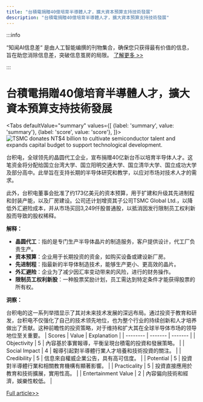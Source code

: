 ```yaml
---
title: "台積電捐贈40億培育半導體人才，擴大資本預算支持技術發展"
description: "台積電捐贈40億培育半導體人才，擴大資本預算支持技術發展"
---
```



:::info

“知闻AI信息差“ 是由人工智能编撰的刊物集合，确保您只获得最有价值的信息，旨在助您消除信息差，突破信息茧房的局限。  [了解更多 >>](/)

:::

# 台積電捐贈40億培育半導體人才，擴大資本預算支持技術發展


<Tabs
	defaultValue="summary"
	values={[
	{label: 'summary', value: 'summary'},
	{label: 'score', value: 'score'},
]}>
<TabItem value="summary">
<img
  src="https://image.informedainews.com/2024/06/06/Te-AMX-1717675981-0.jpg"
  alt="TSMC donates NT$4 billion to cultivate semiconductor talent and expands capital budget to support technological development."
/>



台积电，全球领先的晶圆代工企业，宣布捐赠40亿新台币以培育半导体人才。这笔资金将分配给国立台湾大学、国立阳明交通大学、国立清华大学、国立成功大学及部分高中。此举旨在支持长期的半导体研究和教学，以应对市场对技术人才的需求。

此外，台积电董事会批准了约173亿美元的资本预算，用于扩建和升级其先进制程和封装产能，以及厂房建设。公司还计划增资其子公司TSMC Global Ltd.，以降低外汇避险成本，并从市场买回3,249仟股普通股，以抵消因发行限制员工权利新股而导致的股权稀释。

**解释：**

- **晶圆代工**：指的是专门生产半导体晶片的制造服务，客户提供设计，代工厂负责生产。
- **资本预算**：企业用于长期投资的资金，如购买设备或建设新厂房。
- **先进制程**：指最新的半导体制造技术，能够生产更小、更高效的晶片。
- **外汇避险**：企业为了减少因汇率变动带来的风险，进行的财务操作。
- **限制员工权利新股**：一种股票奖励计划，员工需达到特定条件才能获得股票的所有权。

**洞察：**

台积电的这一系列举措显示了其对未来技术发展的深远布局。通过投资于教育和研发，台积电不仅强化了自己的技术领先地位，也为整个行业的持续创新和人才培养做出了贡献。这种前瞻性的投资策略，对于维持和扩大其在全球半导体市场的领导地位至关重要。
</TabItem>
<TabItem value="score">
	| Scores     | Value   | Explanation |
	| -------- | ------- | ------- |
	| Objectivity  | 5    | 內容基於事實報導，平衡呈現台積電的投資和發展策略。    |
	| Social Impact | 4     | 報導引起對半導體行業人才培養和技術投資的關注。    |
	| Credibility    | 5    | 信息來自權威企業公告，具有高可信度。    |
	| Potential    | 5    | 投資對半導體行業和相關教育機構有顯著影響。    |
	| Practicality    | 5    | 投資直接應用於教育和技術擴展，實用性高。    |
	| Entertainment Value    | 2    | 內容偏向技術和經濟，娛樂性較低。    |
</TabItem>
</Tabs>

[Full article>>](https://today.line.me/tw/v2/article/yzgmoek)
